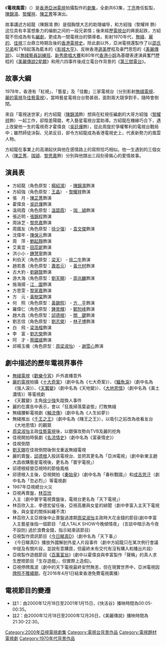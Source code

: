 {{distinguish|電視風雲50年}}
{{亞視劇集
| 圖片 =
| 中文劇名=電視風雲
| 英文劇名={{lang|en|Battlefield Network}}
| 製作年份=2000年
| 海外推出日期=
| aTV-11首播日期=2000年12月18日－2001年3月16日
| aTV-11首播時間=以下所有播出時間均為逢星期一至五播出：<br/>2000年12月18日－2001年2月9日<br/>20:30－21:30（連廣告）<br/>2001年2月12日－3月16日<br/>22:00－23:00（連廣告）
| 監製=[[丁亮|丁　亮]]
| 編導=[[李艷芳|李艷芳]]、[[連熾勳|連熾勳]]、[[歐偉成|歐偉成]]、[[黎淑芳|黎淑芳]]、<br>[[許美君|許美君]]
| 製作統籌=[[江妙嫦|江妙嫦]]
| 助理編導=[[周國雄|周國雄]]、[[張嘉明|張嘉明]]、[[李思捷|李思捷]]、[[李均澤|李均澤]]、<br>[[梁志雄|梁志雄]]、[[張__菁|張  菁]]
| 編審=[[劉枝華|劉枝華]]、[[余德偉|余德偉]]、[[盧榮光|盧榮光]]
| 編劇=[[石凱婷|石凱婷]]、[[葉天成|葉天成]]、[[何永年|何永年]]、[[莫偉健|莫偉健]]、<br>[[蔡馬逸|蔡馬逸]]
| 集數=63
| 劇種=時裝
| 外景={{HK}}、{{AUS}}
| 製作公司=[[香港|香港]][[亞洲電視|亞洲電視]]
| 主演={{nowrap|[[陳錦鴻|陳錦鴻]]、[[黎耀祥|黎耀祥]]、[[陳芷菁|陳芷菁]]、[[吳廷燁|吳廷燁]]、<br>[[珈潁|珈　潁]]、[[張錦程|張錦程]]、[[黎思嘉|黎思嘉]]、[[袁文傑|袁文傑]]、<br>[[鮑起靜|鮑起靜]]、[[田蕊妮|田蕊妮]]}}
| 主題曲=半生風雲
| 作曲=[[李紫昕|李紫昕]]
| 填詞=[[李紫昕|李紫昕]]
| 主唱=[[葉振棠|葉振棠]]、[[李國祥|李國祥]]
| 插曲=1.妳和她<br/>2.留住你目光
| 作曲3=
| 填詞3=
| 主唱3=1.[[李國祥|李國祥]]<br/>2.[[田蕊妮|田蕊妮]]
| 相關節目=[[影城大亨|影城大亨]]（2000年）<br/>[[美麗傳說|美麗傳說]]（2000年）<br/>[[美麗傳說2星願|美麗傳說2星願]]（2005年）
}}
《'''電視風雲'''》（{{lang-en|'''Battlefield Network'''}}）是[[香港|香港]][[亞洲電視|亞洲電視]]拍攝製作的[[劇集|劇集]]，全劇共63集，[[丁亮|丁亮]]擔任監製，[[陳錦鴻|陳錦鴻]]、[[黎耀祥|黎耀祥]]、[[陳芷菁|陳芷菁]]等演出。

故事講述方紹龍（陳錦鴻 飾）是個胸懷大志的助理编导，和方紹強（黎耀祥 飾）这位具有丰富想象力的编剧之间的一段兄弟情；後來經歷[[電視台|電視台]]的興衰起跌，方紹龍不但成為有名[[編劇|編劇]]，更成為一間電視台的領導者。影射1970年代，[[電視廣播有限公司|無綫]]、[[亞洲電視|麗的]]、[[佳藝電視|佳視]]三台鼎立時期及後的[[香港電視史|香港電視史]]。除此劇以外，亞洲電視還製作了以[[邵氏兄弟|邵氏兄弟]]和TVB起落為藍本的《[[影城大亨|影城大亨]]》、反映香港[[選美|選美]]歷程及豪門恩怨的《[[美麗傳說|美麗傳說]]》、以[[無綫藝員訓練班|無綫藝員訓練班]]、[[新秀歌唱大賽|新秀歌唱大賽]]和80年代[[香港小姐|香港小姐]]為基礎表達演員奮鬥歷程的《[[美麗傳說2星願|美麗傳說2星願]]》和用六四事件後成立電台作背景的《[[第三間電台|第三間電台]]》。

==故事大綱==
1978年，香港有「紅視」、「藝星」及「佳勵」三家電視台（分別影射[[無綫電視|無綫電視]]、[[麗的電視|麗的電視]]及[[佳藝電視|佳藝電視]]）。當時藝星電視台台勢甚弱，面對兩大競爭對手，隨時會倒閉。

來自「電視迷世家」的方紹龍（[[陳錦鴻|陳錦鴻]]飾）想與在紅視任編劇的大哥方紹強（[[黎耀祥|黎耀祥]]飾）一起工作，卻陰差陽錯，考入藝星電視台當助導。方紹龍在機緣巧合下，遇上改變他一生的電視奇才霍偉良（[[吳廷燁|吳廷燁]]飾），從此周旋於爭權奪利的電視台戰局中；雖然師徒決裂、兄弟反目，卻令方紹龍成為香港電視史上，代表新勢力的風雲人物。

方紹龍在事業上的高潮起伏與他在感情路上的寫照恰巧相似。他一生遇到的三個女人（[[陳芷菁|陳芷菁]]、[[珈潁|珈潁]]、[[黎思嘉|黎思嘉]]飾）分別與他譜出三段刻骨銘心的愛情故事。

==演員表==
*方紹龍（角色原型：[[楊紹鴻|楊紹鴻]]） -  [[陳錦鴻|陳錦鴻]]飾演
*方紹強（角色原型：[[王晶　(導演)|王晶]]） - [[黎耀祥|黎耀祥]]飾演
*張　月 - [[陳芷菁|陳芷菁]]飾演
*霍偉良 - [[吳廷燁|吳廷燁]]飾演　
*溫飛霞（角色原型：[[溫碧霞|溫碧霞]]） - [[珈潁|珈　潁]]飾演
*張近明 - [[張錦程|張錦程]]飾演
*周詠芝 - [[黎思嘉|黎思嘉]]飾演
*周國友（角色原型：[[徐少强|徐少强]]） - [[袁文傑|袁文傑]]飾演
*沈偉年 - [[陳保元|陳保元]]飾演
*周　萍 - [[鮑起靜|鮑起靜]]飾演
*艾美宜 - [[田蕊妮|田蕊妮]]飾演
*洪小小 - [[鍾慧寧|鍾慧寧]]飾演
*利伯天（角色原型：[[梁天　(香港)|梁天]]） - [[徐二牛|徐二牛]]飾演
*趙若愚（角色原型：[[蕭若元|蕭若元]]） - [[黃允材|黃允材]]飾演
*古大豹 - [[劉錫賢|劉錫賢]]飾演
*游大海（角色原型：[[劉天賜|劉天賜]]） - [[周兆麟|周兆麟]]飾演
*施海揚 - [[江圖|江　圖]]飾演
*方思雯 - [[黎家嘉|黎家嘉]]飾演
*方　元 - [[黃樹棠|黃樹棠]]飾演
*何　照（角色原型：[[黃錫照|黃錫照]]） - [[方平|方　平]]飾演
*羅偉仁（角色原型：[[鍾景輝|鍾景輝]]） - [[鄭恕峰|鄭恕峰]]飾演
*趙大昌（角色原型：[[邱德根|邱德根]]） - [[關鍵_(演員)|關　鍵]]飾演
*劉志信（角色原型：[[劉志榮|劉志榮]]） - [[林子博|林子博]]飾演
*白　飛 - [[梁浩楷|梁浩楷]]飾演
*李　富 - [[劉志榮|劉志榮]]飾演
*阿　才 - [[蔡國威|蔡國威]]飾演
*邱楊玉儀（角色原型：[[周梁淑怡|周梁淑怡]]）  - [[謝雪心|謝雪心]]飾演

==劇中描述的歷年電視界事件==
*[[無綫電視|無綫電視]]《[[歡樂今宵|歡樂今宵]]》戶外直播意外
*[[麗的電視|麗的電視]]拍攝《[[十大奇案|十大奇案]]》（劇中名為《七大奇案》）、《[[鱷魚淚|鱷魚淚]]》（劇中名為《強人淚》）、《[[天蠶變_(電視劇)|天蠶變]]》（劇中名為《天地變》）、《[[大地恩情|大地恩情]]》（劇中名為《黃土濃情》）等電視劇
*《天蠶變》主角[[徐少強|徐少強]]失蹤換人事件
*麗的在廣告中表示，會以「狂風掃落葉姿態」打敗無綫
*無綫腰斬電視劇《[[輪流傳|輪流傳]]》（劇中名為《人生如夢》）
*無綫推出《[[千王之王|千王之王]]》（劇中名為《賭王之王》），以吸引之前改為收看友台《大地恩情》的觀眾
*[[周梁淑怡|周梁淑怡]]主政[[佳藝電視|佳藝電視]]後，以銀彈攻勢向TVB及麗的挖角
*佳視開拍時裝劇《[[名流情史|名流情史]]》（劇中名為《富豪情史》）
*佳視倒閉
*[[劉天賜|劉天賜]]在佳視倒閉後倒戈重返無綫電視 
*麗的賣盤，[[邱德根|邱德根]]入股該電視台、並把其更名為「亞洲電視」（劇中新東主趙大昌收購藝星電視後，更名為「寰宇電視」）
*邱德根經營亞視時的節儉風格
*邱德根入主後，亞視開拍《[[秦始皇_(香港電視劇)|秦始皇]]》（劇中名為「春秋戰國」）和[[成吉思汗|成吉思汗]]（劇中名為「忽必烈」）等電視劇
*1987年亞視總台火災
*亞視再賣盤，[[林百欣|林百欣]]入主（劇中寰宇電視賣盤後，電視台更名為「天下電視」）
*林百欣入主、李德宏留任後，亞視高層與女星的緋聞（劇中李富入主天下電視後，與女星的關係糾纏不清）
*林百欣入主亞視後中止賣盤過渡期[[周梁淑怡|周梁淑怡]]主政時大花金錢的節目(劇中李富入主藝星後指一個節目 「成人TALK SHOW今晚傾情夜」 (言談中暗示為今夜不設防) 過於浪費金錢，指示結束該節目)
*亞視製作資訊節目《[[今日睇真D|今日睇真D]]》（劇中名為「天下事」）
*《今日睇真D》播放外國解剖外星人片段事件（劇中方紹龍只在某次例行會議中提及有關片段，並說有意購買，但最終未有交代有沒有購入和播出片段）
*亞視製作遊戲節目《[[百萬富翁|百萬富翁]]》(劇中以霍偉良與李富製作「聲稱」的真人求生歷險節目「生存遊戲」，但實際上造假)。
*亞視停牌風波（劇中的天下電視最終安然無恙，但在現實世界中，亞洲電視因[[亞洲電視欠薪及不獲續牌事件|牌照不獲續期]]，在2016年4月1日結束香港免費電視廣播）

==電視節目的變遷==
{{電視節目的變遷
|電視台={{flagicon|Hong Kong}} 香港[[亞洲電視|亞洲電視]][[本港台|本港台]]
|播放檔次=2000年12月18日－2001年2月9日 逢星期一至五 20:30-21:30<br>2001年2月12日－2001年3月16日 逢星期一至五 22:00-23:00
|節目名稱=電視風雲<br />（2000年12月18日－2001年3月16日）
|上一節目=[[快活谷(電視劇)|快活谷]]（註1）<br />2000年10月23日－2000年12月15日<br />星期一至五 20:30-21:00<br />
[[妳想的愛|妳想的愛]]<br />2000年11月6日－2000年12月15日<br />星期一至五 21:00－22:00<br />
[[美麗傳說|美麗傳說]]（註2）<br />2000年12月27日－2001年2月9日<br />星期一至五 22:00-23:00
|下一節目=[[俠骨仁心_(電影)|俠骨仁心]]（電影特別版Ⅰ、Ⅱ）<br />2001年2月12日－2001年2月13日<br />星期一至二 20:30-22:00<br />
[[俠骨仁心(電視劇)|俠骨仁心]]<br />2001年2月14日－2001年4月6日<br />星期一至五 20:30-21:30<br />
[[緣來一家人|緣來一家人]]<br />2001年3月19日－2001年4月13日<br />星期一至五 22:00-23:00
}}
*註1：由2000年12月18日至2001年1月15日，《快活谷》播映時間為00:05-00:35。
*註2：由2000年12月18日至2000年12月26日，《美麗傳說》播映時間為21:30-22:30。

[[Category:2000年亞視電視劇集|Category:2000年亞視電視劇集]]
[[Category:電視台背景作品|Category:電視台背景作品]]
[[Category:電視題材電視劇|Category:電視題材電視劇]]
[[Category:1970年代背景作品|Category:1970年代背景作品]]